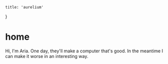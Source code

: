     title: 'aurelium'
}

# home

Hi, I'm Aria. One day, they'll make a computer that's good. In the meantime I can make it worse in an interesting way.